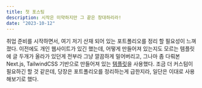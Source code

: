 ```yaml
---
title: 첫 포스팅
description: 시작은 미약하지만 그 끝은 창대하리라!
date: "2023-10-12"
---
```


취업 준비를 시작하면서, 여기 저기 산재 되어 있는 포트폴리오를 정리 할 필요성이 느껴졌다.
이전에도 개인 웹사이트가 있긴 했는데, 어떻게 만들어져 있는지도 모르는 템플릿에 글 두개가 올라가 있던게 전부라 그냥 깔끔하게 밀어버리고,
그나마 좀 다뤄본 Next.js, TailwindCSS 기반으로 만들어져 있는 [템플릿](https://github.com/shadcn/next-contentlayer)을 사용했다.
조금 더 커스텀이 필요하긴 할 것 같은데, 당장은 포트폴리오를 정리하는게 급한지라, 일단은 이대로 사용해보기로 했다.
